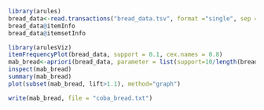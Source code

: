 ```{r}
library(arules)
bread_data<-read.transactions("bread_data.tsv", format ="single", sep = "\t", cols = c(2,3), skip = 1)
bread_data@itemInfo
bread_data@itemsetInfo


```

```{r}
library(arulesViz)
itemFrequencyPlot(bread_data, support = 0.1, cex.names = 0.8)
mab_bread<-apriori(bread_data, parameter = list(support=10/length(bread_data), confidence=0.5, minlen=2, maxlen=3))
inspect(mab_bread)
summary(mab_bread)
plot(subset(mab_bread, lift>1.1), method="graph")
```

```{r Filter}
write(mab_bread, file = "coba_bread.txt")
```

